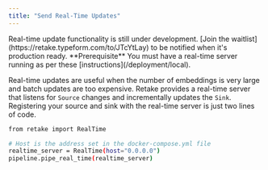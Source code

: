 ```yaml
---
title: "Send Real-Time Updates"
---
```


<Warning>
  Real-time update functionality is still under development. [Join the
  waitlist](https://retake.typeform.com/to/JTcYtLay) to be notified when it's
  production ready.
</Warning>

<Info>
  **Prerequisite** You must have a real-time server running as per these
  [instructions](/deployment/local).
</Info>

Real-time updates are useful when the number of embeddings is very large and batch updates are too expensive.
Retake provides a real-time server that listens for `Source` changes and incrementally updates the `Sink`.
Registering your source and sink with the real-time server is just two lines of code.

```bash main.py
from retake import RealTime

# Host is the address set in the docker-compose.yml file
realtime_server = RealTime(host="0.0.0.0")
pipeline.pipe_real_time(realtime_server)
```
